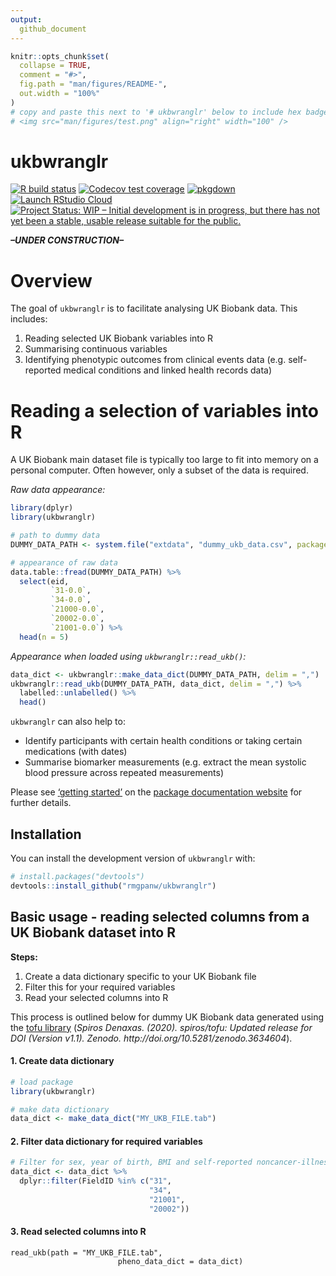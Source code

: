 ```yaml
---
output: 
  github_document
---
```


<!-- README.md is generated from README.Rmd. Please edit that file -->

```r
knitr::opts_chunk$set(
  collapse = TRUE,
  comment = "#>",
  fig.path = "man/figures/README-",
  out.width = "100%"
)
# copy and paste this next to '# ukbwranglr' below to include hex badge
# <img src="man/figures/test.png" align="right" width="100" />
```

# ukbwranglr

<!-- badges: start -->

[![R build status](https://github.com/rmgpanw/ukbwranglr/workflows/R-CMD-check/badge.svg)](https://github.com/rmgpanw/ukbwranglr/actions) [![Codecov test coverage](https://codecov.io/gh/rmgpanw/ukbwranglr/branch/main/graph/badge.svg)](https://codecov.io/gh/rmgpanw/ukbwranglr?branch=main) [![pkgdown](https://github.com/rmgpanw/ukbwranglr/workflows/pkgdown/badge.svg)](https://github.com/rmgpanw/codemapper/actions) [![Launch RStudio Cloud](https://img.shields.io/badge/RStudio-Cloud-blue)](https://rstudio.cloud/project/2528744) [![Project Status: WIP – Initial development is in progress, but there has not yet been a stable, usable release suitable for the public.](https://www.repostatus.org/badges/latest/wip.svg)](https://www.repostatus.org/#wip)

<!-- badges: end -->

***--UNDER CONSTRUCTION--***

# Overview

The goal of `ukbwranglr` is to facilitate analysing UK Biobank data. This includes:

1. Reading selected UK Biobank variables into R
2. Summarising continuous variables
3. Identifying phenotypic outcomes from clinical events data (e.g. self-reported medical conditions and linked health records data)

# Reading a selection of variables into R

A UK Biobank main dataset file is typically too large to fit into memory on a personal computer. Often however, only a subset of the data is required.

*Raw data appearance:*

```r
library(dplyr)
library(ukbwranglr)

# path to dummy data
DUMMY_DATA_PATH <- system.file("extdata", "dummy_ukb_data.csv", package = "ukbwranglr")

# appearance of raw data
data.table::fread(DUMMY_DATA_PATH) %>% 
  select(eid, 
         `31-0.0`, 
         `34-0.0`,
         `21000-0.0`, 
         `20002-0.0`, 
         `21001-0.0`) %>% 
  head(n = 5)
```

*Appearance when loaded using `ukbwranglr::read_ukb()`:*

```r
data_dict <- ukbwranglr::make_data_dict(DUMMY_DATA_PATH, delim = ",")
ukbwranglr::read_ukb(DUMMY_DATA_PATH, data_dict, delim = ",") %>% 
  labelled::unlabelled() %>% 
  head()
```

`ukbwranglr` can also help to:

-   Identify participants with certain health conditions or taking certain medications (with dates)
-   Summarise biomarker measurements (e.g. extract the mean systolic blood pressure across repeated measurements)

Please see ['getting started'](https://rmgpanw.github.io/ukbwranglr/articles/ukbwranglr.html) on the [package documentation website](https://rmgpanw.github.io/ukbwranglr/index.html) for further details.

## Installation

You can install the development version of `ukbwranglr` with:

```r
# install.packages("devtools")
devtools::install_github("rmgpanw/ukbwranglr")
```

## Basic usage - reading selected columns from a UK Biobank dataset into R

**Steps:**

1.  Create a data dictionary specific to your UK Biobank file
2.  Filter this for your required variables
3.  Read your selected columns into R

This process is outlined below for dummy UK Biobank data generated using the [tofu library](https://github.com/spiros/tofu) (*Spiros Denaxas. (2020). spiros/tofu: Updated release for DOI (Version v1.1). Zenodo. http://doi.org/10.5281/zenodo.3634604*).

#### 1. Create data dictionary

```r
# load package
library(ukbwranglr)

# make data dictionary
data_dict <- make_data_dict("MY_UKB_FILE.tab")
```

#### 2. Filter data dictionary for required variables

```r
# Filter for sex, year of birth, BMI and self-reported noncancer-illness fields
data_dict <- data_dict %>%
  dplyr::filter(FieldID %in% c("31",
                               "34",
                               "21001",
                               "20002"))
```

#### 3. Read selected columns into R

```re
read_ukb(path = "MY_UKB_FILE.tab", 
                        pheno_data_dict = data_dict)
```
